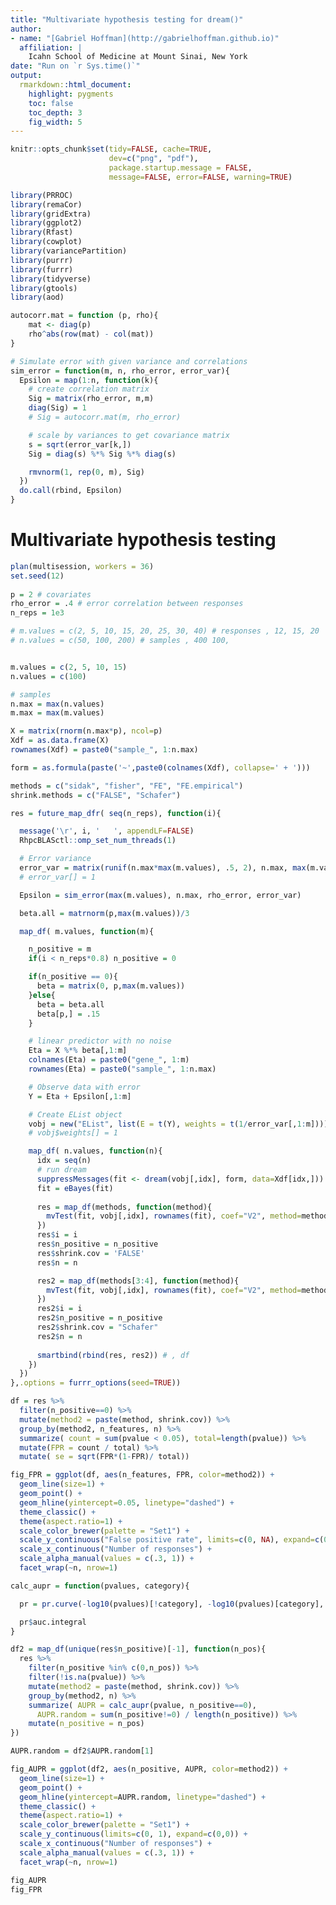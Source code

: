 ```yaml
---
title: "Multivariate hypothesis testing for dream()"
author:
- name: "[Gabriel Hoffman](http://gabrielhoffman.github.io)"
  affiliation: | 
    Icahn School of Medicine at Mount Sinai, New York
date: "Run on `r Sys.time()`"
output:
  rmarkdown::html_document:
    highlight: pygments
    toc: false
    toc_depth: 3
    fig_width: 5
---
```


<!---
cd /Users/gabrielhoffman/workspace/repos/crumblr_analysis/simulations
R

rmarkdown::render('test_mvTest.Rmd')

cd /sc/arion/projects/CommonMind/hoffman/crumblr_analysis/simulations
R
system("ml git; git pull"); rmarkdown::render("test_mvTest.Rmd");

# disable X11

ssh -x sklar1

# https://hoffmg01.hpc.mssm.edu/crumblr_analysis/simulations/test_mvTest.html



--->

```r
knitr::opts_chunk$set(tidy=FALSE, cache=TRUE,
                      dev=c("png", "pdf"),
                      package.startup.message = FALSE,
                      message=FALSE, error=FALSE, warning=TRUE)
```	





```r
library(PRROC)
library(remaCor)
library(gridExtra)
library(ggplot2)
library(Rfast)
library(cowplot)
library(variancePartition)
library(purrr)
library(furrr)
library(tidyverse)
library(gtools)
library(aod)

autocorr.mat = function (p, rho){
    mat <- diag(p)
    rho^abs(row(mat) - col(mat))
}

# Simulate error with given variance and correlations
sim_error = function(m, n, rho_error, error_var){
  Epsilon = map(1:n, function(k){
    # create correlation matrix
    Sig = matrix(rho_error, m,m)
    diag(Sig) = 1
    # Sig = autocorr.mat(m, rho_error)

    # scale by variances to get covariance matrix
    s = sqrt(error_var[k,])
    Sig = diag(s) %*% Sig %*% diag(s)

    rmvnorm(1, rep(0, m), Sig)
  })
  do.call(rbind, Epsilon)
}
```

<!---
Simulation with 200 samples, 2-12 responses, 1e6 replicates, effect sizes of 0.8 shared across responses, heteroskedastic mearsurement error, and an error correlation between response variables of 0.8. 
--->

# Multivariate hypothesis testing
```r
plan(multisession, workers = 36)
set.seed(12)
 
p = 2 # covariates
rho_error = .4 # error correlation between responses
n_reps = 1e3

# m.values = c(2, 5, 10, 15, 20, 25, 30, 40) # responses , 12, 15, 20  5,
# n.values = c(50, 100, 200) # samples , 400 100,


m.values = c(2, 5, 10, 15) 
n.values = c(100) 

# samples
n.max = max(n.values)
m.max = max(m.values)

X = matrix(rnorm(n.max*p), ncol=p)
Xdf = as.data.frame(X)
rownames(Xdf) = paste0("sample_", 1:n.max)

form = as.formula(paste('~',paste0(colnames(Xdf), collapse=' + ')))

methods = c("sidak", "fisher", "FE", "FE.empirical") 
shrink.methods = c("FALSE", "Schafer")

res = future_map_dfr( seq(n_reps), function(i){

  message('\r', i, '   ', appendLF=FALSE)
  RhpcBLASctl::omp_set_num_threads(1)

  # Error variance
  error_var = matrix(runif(n.max*max(m.values), .5, 2), n.max, max(m.values))
  # error_var[] = 1

  Epsilon = sim_error(max(m.values), n.max, rho_error, error_var)

  beta.all = matrnorm(p,max(m.values))/3

  map_df( m.values, function(m){

    n_positive = m
    if(i < n_reps*0.8) n_positive = 0

    if(n_positive == 0){
      beta = matrix(0, p,max(m.values))
    }else{    
      beta = beta.all
      beta[p,] = .15
    }

    # linear predictor with no noise
    Eta = X %*% beta[,1:m]
    colnames(Eta) = paste0("gene_", 1:m)
    rownames(Eta) = paste0("sample_", 1:n.max)

    # Observe data with error
    Y = Eta + Epsilon[,1:m]

    # Create EList object
    vobj = new("EList", list(E = t(Y), weights = t(1/error_var[,1:m])))
    # vobj$weights[] = 1

    map_df( n.values, function(n){
      idx = seq(n)
      # run dream
      suppressMessages(fit <- dream(vobj[,idx], form, data=Xdf[idx,]))
      fit = eBayes(fit)
      
      res = map_df(methods, function(method){
        mvTest(fit, vobj[,idx], rownames(fit), coef="V2", method=method, shrink.cov="FALSE", n.mc.samples=1e3)
      })
      res$i = i
      res$n_positive = n_positive
      res$shrink.cov = 'FALSE'
      res$n = n

      res2 = map_df(methods[3:4], function(method){
        mvTest(fit, vobj[,idx], rownames(fit), coef="V2", method=method, shrink.cov=TRUE, n.mc.samples=1e3)
      })
      res2$i = i
      res2$n_positive = n_positive
      res2$shrink.cov = "Schafer"
      res2$n = n
            
      smartbind(rbind(res, res2)) # , df
    })
  })
},.options = furrr_options(seed=TRUE))
```


```r
df = res %>%
  filter(n_positive==0) %>%  
  mutate(method2 = paste(method, shrink.cov)) %>%
  group_by(method2, n_features, n) %>%
  summarize( count = sum(pvalue < 0.05), total=length(pvalue)) %>%
  mutate(FPR = count / total) %>%
  mutate( se = sqrt(FPR*(1-FPR)/ total))

fig_FPR = ggplot(df, aes(n_features, FPR, color=method2)) +
  geom_line(size=1) + 
  geom_point() +
  geom_hline(yintercept=0.05, linetype="dashed") +
  theme_classic() +
  theme(aspect.ratio=1) +
  scale_color_brewer(palette = "Set1") +
  scale_y_continuous("False positive rate", limits=c(0, NA), expand=c(0,0)) +
  scale_x_continuous("Number of responses") +
  scale_alpha_manual(values = c(.3, 1)) +
  facet_wrap(~n, nrow=1)
```





```r
calc_aupr = function(pvalues, category){

  pr = pr.curve(-log10(pvalues)[!category], -log10(pvalues)[category], rand.compute=TRUE, curve=TRUE)

  pr$auc.integral
}

df2 = map_df(unique(res$n_positive)[-1], function(n_pos){
  res %>%
    filter(n_positive %in% c(0,n_pos)) %>%
    filter(!is.na(pvalue)) %>%
    mutate(method2 = paste(method, shrink.cov)) %>%
    group_by(method2, n) %>%
    summarize( AUPR = calc_aupr(pvalue, n_positive==0), 
      AUPR.random = sum(n_positive!=0) / length(n_positive)) %>% 
    mutate(n_positive = n_pos)
}) 

AUPR.random = df2$AUPR.random[1]

fig_AUPR = ggplot(df2, aes(n_positive, AUPR, color=method2)) +
  geom_line(size=1) + 
  geom_point() +
  geom_hline(yintercept=AUPR.random, linetype="dashed") +
  theme_classic() +
  theme(aspect.ratio=1) +
  scale_color_brewer(palette = "Set1") +
  scale_y_continuous(limits=c(0, 1), expand=c(0,0)) +
  scale_x_continuous("Number of responses") +
  scale_alpha_manual(values = c(.3, 1)) +
  facet_wrap(~n, nrow=1)
```

```r
fig_AUPR
fig_FPR
```


<!---


system("ml git; git pull"); rmarkdown::render("test_mvTest.Rmd");



--->






